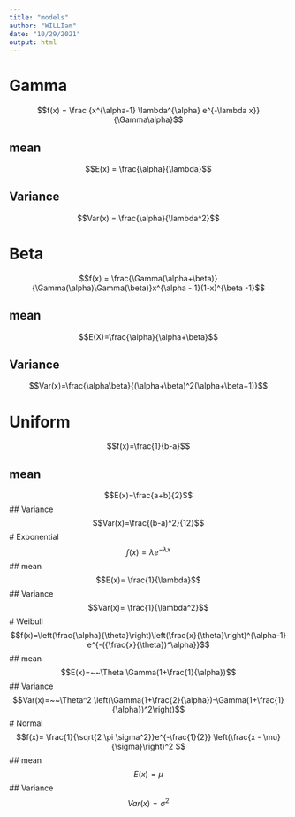 ---
title: "models"
author: "WILLIam"
date: "10/29/2021"
output: html
---
# Gamma
$$f(x) = \frac {x^{\alpha-1} \lambda^{\alpha} e^{-\lambda x}}{\Gamma\alpha}$$

## mean
$$E(x) = \frac{\alpha}{\lambda}$$

## Variance
$$Var(x) = \frac{\alpha}{\lambda^2}$$



# Beta
$$f(x) = \frac{\Gamma(\alpha+\beta)}{\Gamma(\alpha)\Gamma(\beta)}x^{\alpha - 1}(1-x)^{\beta -1}$$

## mean
$$E(X)=\frac{\alpha}{\alpha+\beta}$$

## Variance
$$Var(x)=\frac{\alpha\beta}{(\alpha+\beta)^2(\alpha+\beta+1)}$$

# Uniform
$$f(x)=\frac{1}{b-a}$$

## mean 
$$E(x)=\frac{a+b}{2}$$
## Variance
$$Var(x)=\frac{(b-a)^2}{12}$$
# Exponential
$$f(x)=\lambda e^{-\lambda x}$$
## mean
$$E(x)= \frac{1}{\lambda}$$
## Variance
$$Var(x)= \frac{1}{\lambda^2}$$
# Weibull
$$f(x)=\left(\frac{\alpha}{\theta}\right)\left(\frac{x}{\theta}\right)^{\alpha-1} e^{-({\frac{x}{\theta})^\alpha}}$$
## mean
$$E(x)=~~\Theta \Gamma(1+\frac{1}{\alpha})$$
## Variance
$$Var(x)=~~\Theta^2 \left(\Gamma(1+\frac{2}{\alpha})-\Gamma(1+\frac{1}{\alpha})^2\right)$$
# Normal
$$f(x)= \frac{1}{\sqrt{2 \pi \sigma^2}}e^{-\frac{1}{2}} \left(\frac{x - \mu}{\sigma}\right)^2 $$
## mean 
$$E(x)= \mu$$
## Variance
$$Var(x)=\sigma^2$$
